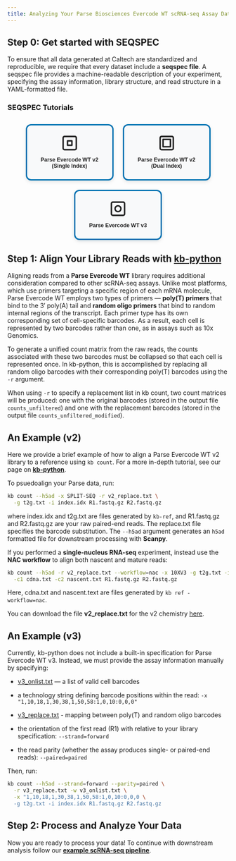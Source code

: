 ```yaml
---
title: Analyzing Your Parse Biosciences Evercode WT scRNA-seq Assay Data
---
```


## Step 0: Get started with SEQSPEC
To ensure that all data generated at Caltech are standardized and reproducible, we require that every dataset include a **seqspec file**. A seqspec file provides a machine-readable description of your experiment, specifying the assay information, library structure, and read structure in a YAML-formatted file.

### SEQSPEC Tutorials
```{=html}
<div class="tech-selector">
  <!-- Parse Row -->
  <div class="tech-row">
    <button class="tech-btn tech-parse" data-link="seqspec/webpages/Parse/parse_v2_single.html">
      <svg xmlns="http://www.w3.org/2000/svg" width="40" height="40" viewBox="0 0 24 24" fill="none" stroke="currentColor" stroke-width="2" stroke-linecap="round" stroke-linejoin="round"><rect x="3" y="3" width="18" height="18" rx="2" ry="2"/><path d="M9 9h6v6H9z"/></svg>
      <h3>Parse Evercode WT v2 (Single Index)</h3>
    </button>
    <button class="tech-btn tech-parse" data-link="seqspec/webpages/Parse/parse_v2_dual.html">
      <svg xmlns="http://www.w3.org/2000/svg" width="40" height="40" viewBox="0 0 24 24" fill="none" stroke="currentColor" stroke-width="2" stroke-linecap="round" stroke-linejoin="round"><rect x="3" y="3" width="18" height="18" rx="2" ry="2"/><path d="M7 7h10v10H7z"/></svg>
      <h3>Parse Evercode WT v2 (Dual Index)</h3>
    </button>
    <button class="tech-btn tech-parse" data-link="seqspec/webpages/parse/parse_v3.html">
      <svg xmlns="http://www.w3.org/2000/svg" width="40" height="40" viewBox="0 0 24 24" fill="none" stroke="currentColor" stroke-width="2" stroke-linecap="round" stroke-linejoin="round"><rect x="3" y="3" width="18" height="18" rx="2" ry="2"/><circle cx="12" cy="12" r="4"/></svg>
      <h3>Parse Evercode WT v3</h3>
    </button>
  </div>

</div>

<style>
.tech-selector {
  display: flex;
  flex-direction: column;
  gap: 2em;
  margin: 2em auto;
  max-width: 900px;
}

.tech-row {
  display: flex;
  justify-content: center;
  flex-wrap: wrap;
  gap: 1.5em;
}

.tech-btn {
  background: #f8f9fa;
  border: 3px solid #005a91;
  border-radius: 12px;
  padding: 1.5em;
  width: 200px;
  text-align: center;
  cursor: pointer;
  transition: all 0.25s ease;
  box-shadow: 0 3px 8px rgba(0,0,0,0.1);
  color: #222;
}

.tech-btn svg {
  margin-bottom: 0.5em;
}

.tech-btn:hover {
  transform: translateY(-3px);
  box-shadow: 0 5px 12px rgba(0,0,0,0.2);
}

/* Parse brand color */
.tech-parse {
  border-color: #0072b2;
}
.tech-parse:hover {
  background: #0072b2;
  color: white;
}

.tech-btn h3 {
  margin: 0.3em 0;
  font-size: 0.92em;
}

.tech-btn p {
  font-size: 0.9em;
  opacity: 0.8;
}

h1.title {
  text-align: center;
  margin-bottom: 1em;
}
</style>

<script>
document.addEventListener("DOMContentLoaded", () => {
  document.querySelectorAll(".tech-btn").forEach(btn => {
    btn.addEventListener("click", () => {
      const target = btn.dataset.link;
      if (target) window.location.href = target;
    });
  });
});
</script>
```
## Step 1: Align Your Library Reads with [kb-python](kb_python.qmd)

Aligning reads from a **Parse Evercode WT** library requires additional consideration compared to other scRNA-seq assays. Unlike most platforms, which use primers targeting a specific region of each mRNA molecule, Parse Evercode WT employs two types of primers — **poly(T) primers** that bind to the 3′ poly(A) tail and **random oligo primers** that bind to random internal regions of the transcript. Each primer type has its own corresponding set of cell-specific barcodes. As a result, each cell is represented by two barcodes rather than one, as in assays such as 10x Genomics.

To generate a unified count matrix from the raw reads, the counts associated with these two barcodes must be collapsed so that each cell is represented once. In kb-python, this is accomplished by replacing all random oligo barcodes with their corresponding poly(T) barcodes using the `-r` argument.

:::{.callout-important}
When using `-r` to specify a replacement list in kb count, two count matrices will be produced: one with the original barcodes (stored in the output file `counts_unfiltered`) and one with the replacement barcodes (stored in the output file `counts_unfiltered_modified`).
:::

## An Example (v2)
Here we provide a brief example of how to align a Parse Evercode WT v2 library to a reference using `kb count`. For a more in-depth tutorial,  see our page on [**kb-python**](kb_python.qmd).

To psuedoalign your Parse data, run:

```bash
kb count --h5ad -x SPLIT-SEQ -r v2_replace.txt \
  -g t2g.txt -i index.idx R1.fastq.gz R2.fastq.gz
```

where index.idx and t2g.txt are files generated by `kb-ref`, and R1.fastq.gz and R2.fastq.gz are your raw paired-end reads. 
The replace.txt file specifies the barcode substitution. 
The `--h5ad` argument generates an `h5ad` formatted file for downstream processing with **Scanpy**.

If you performed a **single-nucleus RNA-seq** experiment, instead use the **NAC workflow** to align both nascent and mature reads:

```bash
kb count --h5ad -r v2_replace.txt --workflow=nac -x 10XV3 -g t2g.txt -i index.idx \
  -c1 cdna.txt -c2 nascent.txt R1.fastq.gz R2.fastq.gz
```

Here, cdna.txt and nascent.text are files generated by `kb ref -workflow=nac`.

You can download the file **v2_replace.txt** for the v2 chemistry <a href="v2_replace.txt" download>here</a>.

## An Example (v3)
Currently, kb-python does not include a built-in specification for Parse Evercode WT v3.
Instead, we must provide the assay information manually by specifying:

* <a href="v3_onlist.txt" download>v3_onlist.txt</a> — a list of valid cell barcodes

* a technology string defining barcode positions within the read: `-x "1,10,18,1,30,38,1,50,58:1,0,10:0,0,0"`

* <a href="splitseqv3_replace.txt" download>v3_replace.txt</a> - mapping between poly(T) and random oligo barcodes

* the orientation of the first read (R1) with relative to your library specification: `--strand=forward`

* the read parity (whether the assay produces single- or paired-end reads): `--paired=paired`

Then, run:
```bash
kb count --h5ad --strand=forward --parity=paired \
  -r v3_replace.txt -w v3_onlist.txt \
  -x "1,10,18,1,30,38,1,50,58:1,0,10:0,0,0 \
  -g t2g.txt -i index.idx R1.fastq.gz R2.fastq.gz
```

## Step 2: Process and Analyze Your Data
Now you are ready to process your data! To continue with downstream analysis follow our [**example scRNA-seq pipeline**](sample_pipeline.ipynb).


